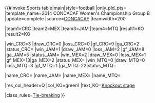 {{#invoke:Sports table|main|style=football
|only_pld_pts={{{only_pld_pts}}} |template_name=2014 CONCACAF Women's Championship Group B
|update=complete
|source=[http://concacaf.datafactory.la/en/eliminatoriasfem/standings.html CONCACAF]
|teamwidth=200

|team1=CRC |team2=MEX |team3=JAM |team4=MTQ
|result1=KO |result2=KO

|win_CRC=3 |draw_CRC=0 |loss_CRC=0 |gf_CRC=9 |ga_CRC=2 |status_CRC=
|win_JAM=1 |draw_JAM=0 |loss_JAM=2 |gf_JAM=8 |ga_JAM=5 |status_JAM=
|win_MEX=2 |draw_MEX=0 |loss_MEX=1 |gf_MEX=13|ga_MEX=2 |status_MEX=
|win_MTQ=0 |draw_MTQ=0 |loss_MTQ=3 |gf_MTQ=1 |ga_MTQ=22|status_MTQ=

|name_CRC={{fbw|CRC}}
|name_JAM={{fbw|JAM}}
|name_MEX={{fbw|MEX}}
|name_MTQ={{fbw|MTQ}}

|res_col_header=Q
|col_KO=green1 |text_KO=[[#Knockout stage|Knockout stage]]

|class_rules=[[#Group stage|Tie-breaking]]
}}